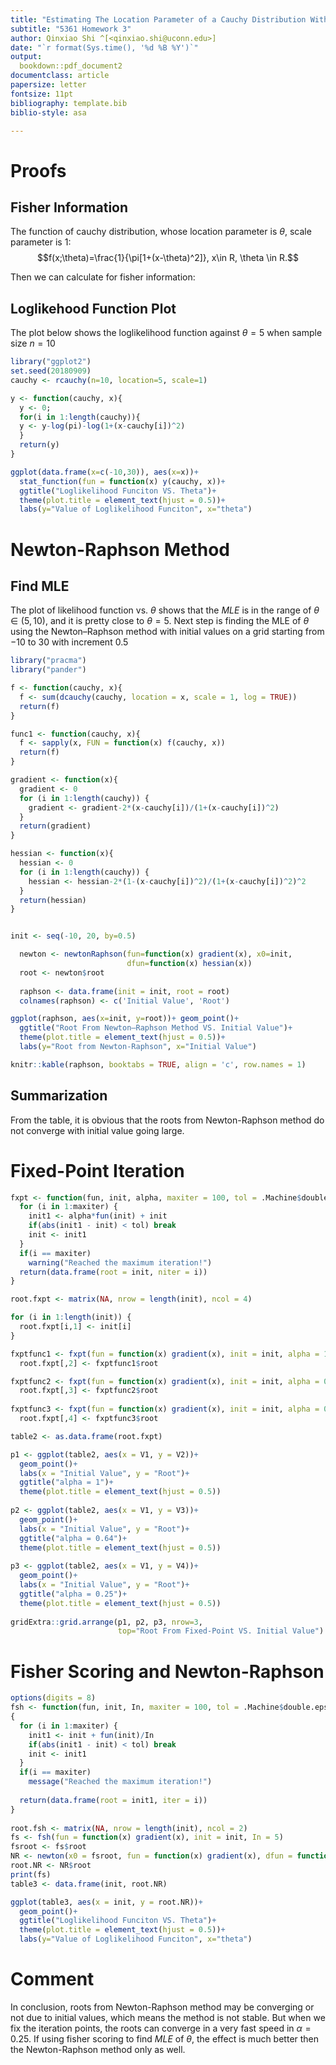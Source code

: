 ```yaml
---
title: "Estimating The Location Parameter of a Cauchy Distribution With a Known Scale Parameter"
subtitle: "5361 Homework 3"
author: Qinxiao Shi ^[<qinxiao.shi@uconn.edu>]
date: "`r format(Sys.time(), '%d %B %Y')`"
output:
  bookdown::pdf_document2
documentclass: article
papersize: letter
fontsize: 11pt
bibliography: template.bib
biblio-style: asa

---
```

# Proofs 
## Fisher Information

The function of cauchy distribution, whose location parameter is $\theta$, scale parameter is $1$:
$$f(x;\theta)=\frac{1}{\pi[1+(x-\theta)^2]}, x\in R, \theta \in R.$$

Then we can calculate for fisher information:
\begin{equation*}
 \begin{split}
L(\theta)&=\frac{1}{\pi^n \prod_{i=1}^{n}[1+(\theta-X_i)^2]}\\ \\
\ell(\theta)&=\log(L(\theta))=-\log(\pi^n)-\log(\prod_{i=1}^{n}[1+(\theta-X_i)^2])\\ \\
&=-n\ln\pi-\sum_{i=1}^{n} \ln[1+(\theta-X_i)^2]\\
\ell^{\prime} (\theta) &=0-2\sum_{i=1}^{n} \frac {\theta-X_i}{1+(\theta-X_i)^2}=-2\sum_{i=1}^{n} \frac {\theta-X_i}{1+(\theta-X_i)^2}\\ \\
\ell^{\prime\prime} (\theta)&=-2\sum_{i=1}^{n}(\frac {1}{1+(\theta -X_i)^2}-\frac {\theta - X_i}{1+(\theta -X_i)^2})\\
&=-2\sum_{i=1}^{n}\frac {1-(\theta - X_i)^2}{(1+(\theta -X_i)^2)^2}\\ \\
 \end{split}
\end{equation*}

\begin{equation*}
 \begin{split}
I_n(\theta)&=-E(\ell^{\prime \prime}(\theta))=2n\int_{-\infty}^{\infty}\frac{1-(\theta - X_i)^2}{(1+(\theta -X_i)^2)^2} \frac{1}{\pi (1+(x-\theta)^2)}dx\\
&=\frac{2n}{\pi}\int_{-\infty}^{\infty}\frac{1-x^2}{(1+x^2)^2}\frac{1}{1+x^2}dx\\
&=\frac{2n}{\pi}[\frac{1}{\frac{1}{x^2}+1}\Bigg|_{-\infty}^{\infty}+\int_{-\infty}^{\infty}\frac{2x^2}{(1+x^2)^3}dx]\\
&=\frac{2n}{\pi}[0+\int_{-\infty}^{\infty}\frac{2x^2}{(1+x^2)^3}dx]
=\frac{4n}{\pi}\int_{-\infty}^{\infty}\frac{x^2}{(1+x^2)^3}dx\\
&=\frac{4n}{\pi}\int_{-\frac{\pi}{2}}^{\frac{\pi}{2}}\frac{\tan^{2}{t}}{[1+\tan^{2}{t})]^3}d\tan{t}
=\frac{4n}{\pi}\int_{-\frac{\pi}{2}}^{\frac{\pi}{2}}(\sin^{2}{t}\cos^{2}{t})dt\\
&=\frac{n}{\pi}\int_{-\frac{\pi}{2}}^{\frac{\pi}{2}}(\sin^{2}{2t})dt
=\frac{n}{2\pi}\int_{-\frac{\pi}{2}}^{\frac{\pi}{2}}(1-\cos{4t})dt\\
&=\frac{n}{2\pi}\times \pi=\frac{n}{2}
 \end{split}
\end{equation*}

## Loglikehood Function Plot

The plot below shows the loglikelihood function against $\theta=5$ when sample size $n=10$


```r
library("ggplot2")
set.seed(20180909)
cauchy <- rcauchy(n=10, location=5, scale=1)

y <- function(cauchy, x){
  y <- 0;
  for(i in 1:length(cauchy)){
  y <- y-log(pi)-log(1+(x-cauchy[i])^2)
  }
  return(y)
}

ggplot(data.frame(x=c(-10,30)), aes(x=x))+
  stat_function(fun = function(x) y(cauchy, x))+
  ggtitle("Loglikelihood Funciton VS. Theta")+
  theme(plot.title = element_text(hjust = 0.5))+
  labs(y="Value of Loglikelihood Funciton", x="theta")
```

# Newton-Raphson Method
## Find MLE

The plot of likelihood function vs. $\theta$ shows that the $MLE$ is in the range of $\theta \in (5,10)$, and it is pretty close to $\theta =5$.
Next step is finding the MLE of $\theta$ using the Newton–Raphson method with initial values on a grid starting from $-10$ to $30$ with increment   $0.5$

```r
library("pracma")
library("pander")

f <- function(cauchy, x){
  f <- sum(dcauchy(cauchy, location = x, scale = 1, log = TRUE))
  return(f)
}

func1 <- function(cauchy, x){
  f <- sapply(x, FUN = function(x) f(cauchy, x))
  return(f)
}

gradient <- function(x){
  gradient <- 0
  for (i in 1:length(cauchy)) {
    gradient <- gradient-2*(x-cauchy[i])/(1+(x-cauchy[i])^2)
  }
  return(gradient)
}

hessian <- function(x){
  hessian <- 0
  for (i in 1:length(cauchy)) {
    hessian <- hessian-2*(1-(x-cauchy[i])^2)/(1+(x-cauchy[i])^2)^2
  }
  return(hessian)
}


init <- seq(-10, 20, by=0.5)

  newton <- newtonRaphson(fun=function(x) gradient(x), x0=init,
                          dfun=function(x) hessian(x))
  root <- newton$root
  
  raphson <- data.frame(init = init, root = root)
  colnames(raphson) <- c('Initial Value', 'Root')

ggplot(raphson, aes(x=init, y=root))+ geom_point()+
  ggtitle("Root From Newton–Raphson Method VS. Initial Value")+
  theme(plot.title = element_text(hjust = 0.5))+
  labs(y="Root from Newton-Raphson", x="Initial Value")

knitr::kable(raphson, booktabs = TRUE, align = 'c', row.names = 1)
```

## Summarization
From the table, it is obvious that the roots from Newton-Raphson method do not converge with initial value going large.


# Fixed-Point Iteration

```r
fxpt <- function(fun, init, alpha, maxiter = 100, tol = .Machine$double.eps^0.2){
  for (i in 1:maxiter) {
    init1 <- alpha*fun(init) + init
    if(abs(init1 - init) < tol) break
    init <- init1
  }
  if(i == maxiter)
    warning("Reached the maximum iteration!")
  return(data.frame(root = init, niter = i))
}

root.fxpt <- matrix(NA, nrow = length(init), ncol = 4)

for (i in 1:length(init)) {
  root.fxpt[i,1] <- init[i]
}

fxptfunc1 <- fxpt(fun = function(x) gradient(x), init = init, alpha = 1)
  root.fxpt[,2] <- fxptfunc1$root

fxptfunc2 <- fxpt(fun = function(x) gradient(x), init = init, alpha = 0.64)
  root.fxpt[,3] <- fxptfunc2$root
  
fxptfunc3 <- fxpt(fun = function(x) gradient(x), init = init, alpha = 0.25)
  root.fxpt[,4] <- fxptfunc3$root

table2 <- as.data.frame(root.fxpt)

p1 <- ggplot(table2, aes(x = V1, y = V2))+ 
  geom_point()+
  labs(x = "Initial Value", y = "Root")+
  ggtitle("alpha = 1")+
  theme(plot.title = element_text(hjust = 0.5))
  
p2 <- ggplot(table2, aes(x = V1, y = V3))+ 
  geom_point()+
  labs(x = "Initial Value", y = "Root")+
  ggtitle("alpha = 0.64")+
  theme(plot.title = element_text(hjust = 0.5))
  
p3 <- ggplot(table2, aes(x = V1, y = V4))+ 
  geom_point()+
  labs(x = "Initial Value", y = "Root")+
  ggtitle("alpha = 0.25")+
  theme(plot.title = element_text(hjust = 0.5))
  
gridExtra::grid.arrange(p1, p2, p3, nrow=3, 
                        top="Root From Fixed-Point VS. Initial Value")
```

# Fisher Scoring and Newton-Raphson
```r
options(digits = 8)
fsh <- function(fun, init, In, maxiter = 100, tol = .Machine$double.eps^0.2)
{
  for (i in 1:maxiter) {
    init1 <- init + fun(init)/In
    if(abs(init1 - init) < tol) break
    init <- init1
  }
  if(i == maxiter)
    message("Reached the maximum iteration!")
  
  return(data.frame(root = init1, iter = i))
}
  
root.fsh <- matrix(NA, nrow = length(init), ncol = 2)
fs <- fsh(fun = function(x) gradient(x), init = init, In = 5)
fsroot <- fs$root
NR <- newton(x0 = fsroot, fun = function(x) gradient(x), dfun = function(x) hessian(x))
root.NR <- NR$root
print(fs)
table3 <- data.frame(init, root.NR)

ggplot(table3, aes(x = init, y = root.NR))+
  geom_point()+
  ggtitle("Loglikelihood Funciton VS. Theta")+
  theme(plot.title = element_text(hjust = 0.5))+
  labs(y="Value of Loglikelihood Funciton", x="theta")
```

# Comment

In conclusion, roots from Newton-Raphson method may be converging or not due to initial values, which means the method is not stable. But when we fix the iteration points, the roots can converge in a very fast speed in $\alpha=0.25$. If using fisher scoring to find $MLE$ of $\theta$, the effect is much better then the Newton-Raphson method only as well.